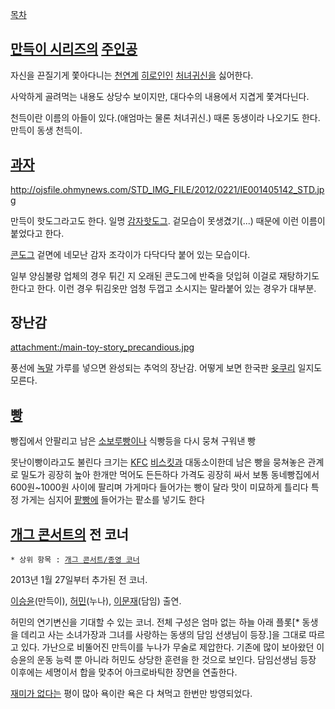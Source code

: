 [[목차]]

== [[만득이 시리즈]]의 [[주인공]] ==
자신을 끈질기게 쫓아다니는 [[천연]]계 [[히로인]]인 [[처녀귀신]]을 싫어한다.

사악하게 골려먹는 내용도 상당수 보이지만, 대다수의 내용에서 지겹게 쫓겨다닌다.

천득이란 이름의 아들이 있다.(애엄마는 물론 처녀귀신.) 때론 동생이라 나오기도 한다. 만득이 동생 천득이.

== [[과자]] ==
http://ojsfile.ohmynews.com/STD_IMG_FILE/2012/0221/IE001405142_STD.jpg

만득이 핫도그라고도 한다. 일명 [[감자]][[핫도그]]. 겉모습이 못생겼기(...) 때문에 이런 이름이 붙었다고 한다.

[[콘도그]] 겉면에 네모난 감자 조각이가 다닥다닥 붙어 있는 모습이다.

일부 양심불량 업체의 경우 튀긴 지 오래된 콘도그에 반죽을 덧입혀 이걸로 재탕하기도 한다고 한다. 이런 경우 튀김옷만 엄청 두껍고 소시지는 말라붙어 있는 경우가 대부분.

== 장난감 ==
attachment:/main-toy-story_precandious.jpg

풍선에 [[녹말]] 가루를 넣으면 완성되는 추억의 장난감.
어떻게 보면 한국판 [[윳쿠리]] 일지도 모른다.

== [[빵]] ==
빵집에서 안팔리고 남은 [[소보루빵]]이나 식빵등을 다시 뭉쳐 구워낸 빵

못난이빵이라고도 불린다 크기는 [[KFC]] [[비스킷]]과 대동소이한데 남은 빵을 뭉쳐놓은 관계로 밀도가 굉장히 높아 한개만 먹어도 든든하다 가격도 굉장히 싸서 보통 동네빵집에서 600원~1000원 사이에 팔리며 가게마다 들어가는 빵이 달라 맛이 미묘하게 틀리다 특정 가게는 심지어 [[팥빵]]에 들어가는 팥소를 넣기도 한다

== [[개그 콘서트]]의 전 코너 ==
 * 상위 항목 : [[개그 콘서트/종영 코너]]
2013년 1월 27일부터 추가된 전 코너.

[[이승윤]](만득이), [[허민]](누나), [[이문재]](담임) 출연.

허민의 연기변신을 기대할 수 있는 코너. 전체 구성은 엄마 없는 하늘 아래 플롯[* 동생을 데리고 사는 소녀가장과 그녀를 사랑하는 동생의 담임 선생님이 등장.]을 그대로 따르고 있다. 가난으로 비뚤어진 만득이를 누나가 무술로 제압한다. 기존에 많이 보아왔던 이승윤의 운동 능력 뿐 아니라 허민도 상당한 훈련을 한 것으로 보인다. 담임선생님 등장 이후에는 세명이서 합을 맞추어 아크로바틱한 장면을 연출한다.

[[노잼|재미가 없다]]는 평이 많아 욕이란 욕은 다 쳐먹고 한번만 방영되었다.

